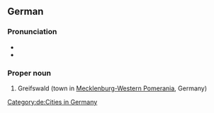 ==German==
{{wikipedia}}
{{wikipedia|lang=de}}

===Pronunciation===
* {{IPA|/ˈɡʁaɪ̯fsvalt/|lang=de}}
* {{audio|De-Greifswald.ogg|Audio|lang=de}}

===Proper noun===
{{de-proper noun|n}}

# Greifswald (town in [[Mecklenburg-Western Pomerania]], Germany)

[[Category:de:Cities in Germany]]